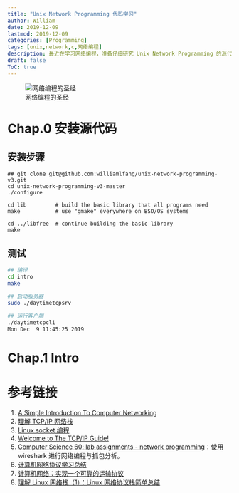 ```yaml
---
title: "Unix Network Programming 代码学习"
author: William
date: 2019-12-09
lastmod: 2019-12-09
categories: [Programming]
tags: [unix,network,c,网络编程]
description: 最近在学习网络编程，准备仔细研究 Unix Network Programming 的源代码。
draft: false
ToC: true
---
```


![网络编程的圣经](/images/2019-12-09-Unix-Network-Programming-代码学习/unp-book1.jpg)

# Chap.0 安装源代码

## 安装步骤

```
## git clone git@github.com:williamlfang/unix-network-programming-v3.git
cd unix-network-programming-v3-master
./configure

cd lib         # build the basic library that all programs need
make           # use "gmake" everywhere on BSD/OS systems

cd ../libfree  # continue building the basic library
make
```

## 测试

```bash
## 编译
cd intro
make

## 启动服务器
sudo ./daytimetcpsrv

## 运行客户端
./daytimetcpcli
Mon Dec  9 11:45:25 2019
```

# Chap.1 Intro


# 参考链接

1. [A Simple Introduction To Computer Networking](https://betterexplained.com/articles/a-simple-introduction-to-computer-networking/)
2. [理解 TCP/IP 网络栈](https://cizixs.com/2017/07/27/understand-tcp-ip-network-stack/)
3. [Linux socket 编程](https://www.ibm.com/developerworks/cn/education/linux/l-sock/l-sock.html)
4. [Welcome to The TCP/IP Guide!](https://www.tcpipguide.com/)
5. [Computer Science 60: lab assignments -  network programming](https://www.cs.dartmouth.edu/~campbell/cs60/assignments.html)：使用 wireshark 进行网络编程与抓包分析。
6. [计算机网络协议学习总结](https://qhh.me/2019/05/01/计算机网络协议学习总结/)
7. [计算机网络：实现一个可靠的运输协议](https://sine-x.com/kurose-ross-a-reliable-transport-protocol/)
8. [理解 Linux 网络栈（1）：Linux 网络协议栈简单总结](https://www.cnblogs.com/sammyliu/p/5225623.html)
